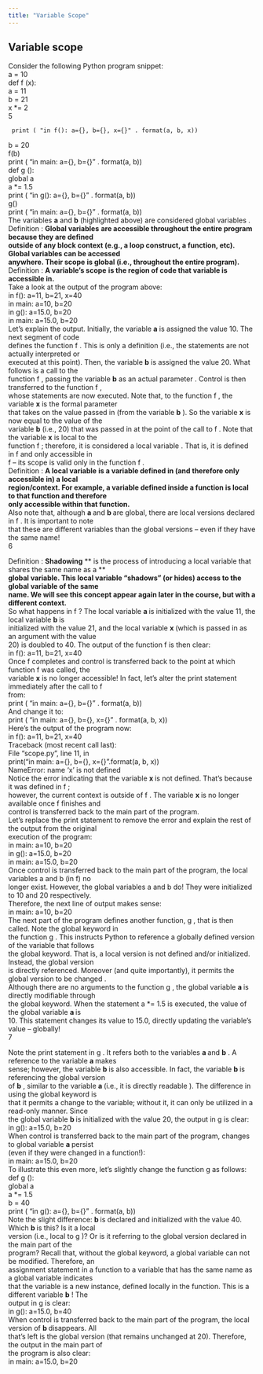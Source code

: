 ```yaml
---
title: "Variable Scope"
---
```



## Variable scope   
Consider the following Python program snippet:   
a  =   10   
def   f (x):   
    a  =   11   
    b  =   21   
    x  *=   2   
5   


     print ( "in f(): a={}, b={}, x={}" . format(a, b, x))   
b  =   20   
f(b)   
print ( "in main: a={}, b={}" . format(a, b))   
def   g ():   
     global  a   
    a  *=   1.5   
     print ( "in g(): a={}, b={}" . format(a, b))   
g()   
print ( "in main: a={}, b={}" . format(a, b))   
The variables  **a**  and  **b**  (highlighted above) are considered  global variables .   
Definition :  **Global variables** ** are accessible throughout the entire program because they are defined **   
**outside of any block context (e.g., a loop construct, a function, etc).  Global variables can be accessed **   
**anywhere.  Their ** **scope** ** is global (i.e., throughout the entire program).**   
Definition : ** A variable’s ** **scope** ** is the region of code that variable is accessible in.**   
Take a look at the output of the program above:   
in f(): a=11, b=21, x=40   
in main: a=10, b=20   
in g(): a=15.0, b=20   
in main: a=15.0, b=20   
Let's explain the output.  Initially, the variable  **a**  is assigned the value 10.  The next segment of code    
defines the function  f .  This is only a definition (i.e., the statements are not actually interpreted or    
executed at this point).  Then, the variable  **b**  is assigned the value 20.  What follows is a call to the    
function  f , passing the variable  **b**  as an  actual parameter .  Control is then transferred to the function  f ,    
whose statements are now executed.  Note that, to the function  f , the variable  **x**  is the formal parameter    
that takes on the value passed in (from the variable  **b** ).  So the variable  **x**  is now equal to the value of the    
variable  **b**  (i.e., 20) that was passed in at the point of the call to  f .  Note that the variable  **x**  is local to the    
function  f ; therefore, it is considered a  local variable .  That is, it is defined in  f  and only accessible in    
f  – its  scope  is valid only in the function  f .   
Definition :  **A ** **local variable** ** is a variable defined in (and therefore only accessible in) a local **   
**region/context.  For example, a variable defined inside a function is ** **local** ** to that function and therefore **   
**only accessible within that function.**   
Also note that, although  **a ** and  **b ** are global, there are  local  versions declared in  f .  It is important to note   
that these are different variables than the global versions – even if they have the same name!   
6   


Definition :  **Shadowing** ** is the process of introducing a local variable that shares the same name as a **   
**global variable.  This local variable “shadows” (or hides) access to the global variable of the same **   
**name.  We will see this concept appear again later in the course, but with a different context.**   
So what happens in  f ?  The local variable  **a ** is initialized with the value 11, the local variable  **b ** is    
initialized with the value 21, and the local variable  **x ** (which is passed in as an argument with the value    
20) is doubled to 40.  The output of the function  f  is then clear:   
in f(): a=11, b=21, x=40   
Once  f  completes and control is transferred back to the point at which function  f  was called, the    
variable  **x**  is no longer accessible!  In fact, let's alter the print statement immediately after the call to  f     
from:   
print ( "in main: a={}, b={}" . format(a, b))   
And change it to:   
print ( "in main: a={}, b={}, x={}" . format(a, b, x))   
Here's the output of the program now:   
in f(): a=11, b=21, x=40   
Traceback (most recent call last):   
  File "scope.py", line 11, in <module>   
    print("in main: a={}, b={}, x={}".format(a, b, x))   
NameError: name 'x' is not defined   
Notice the error indicating that the variable  **x ** is not defined.  That's because it was defined in  f ;    
however, the current context is outside of  f .  The variable  **x ** is no longer available once  f  finishes and    
control is transferred back to the main part of the program.   
Let's replace the print statement to remove the error and explain the rest of the output from the original    
execution of the program:   
in main: a=10, b=20   
in g(): a=15.0, b=20   
in main: a=15.0, b=20   
Once control is transferred back to the main part of the program, the local variables a and b (in f) no    
longer exist.  However, the global variables a and b do!  They were initialized to 10 and 20 respectively.    
Therefore, the next line of output makes sense:   
in main: a=10, b=20   
The next part of the program defines another function,  g , that is then called.  Note the  global  keyword in   
the function  g .  This instructs Python to reference a globally defined version of the variable that follows    
the global keyword.  That is, a local version is not defined and/or initialized.  Instead, the global version    
is directly referenced.  Moreover (and quite importantly), it permits the global version to be  changed .     
Although there are no arguments to the function  g , the global variable  **a ** is directly  modifiable  through    
the global keyword.  When the statement  a *= 1.5  is executed, the value of the global variable  **a ** is    
10.  This statement changes its value to 15.0, directly updating the variable's value – globally!   
7   


Note the print statement in  g .  It refers both to the variables  **a ** and  **b** .  A reference to the variable  **a ** makes   
sense; however, the variable  **b ** is also accessible.  In fact, the variable  **b ** is referencing the global version    
of  **b** , similar to the variable  **a ** (i.e., it is directly  readable ).  The difference in using the global keyword is   
that it permits a change to the variable; without it, it can only be utilized in a read-only manner.  Since    
the global variable  **b ** is initialized with the value 20, the output in  g  is clear:   
in g(): a=15.0, b=20   
When control is transferred back to the main part of the program, changes to global variable  **a ** persist    
(even if they were changed in a function!):   
in main: a=15.0, b=20   
To illustrate this even more, let's slightly change the function  g  as follows:   
def   g ():   
     global  a   
    a  *=   1.5   
    b  =   40   
     print ( "in g(): a={}, b={}" . format(a, b))   
Note the slight difference:  **b ** is declared and initialized with the value 40.  Which  **b ** is this?  Is it a local    
version (i.e., local to  g )?  Or is it referring to the global version declared in the main part of the    
program?  Recall that, without the global keyword, a global variable can not be modified.  Therefore, an    
assignment statement in a function to a variable that has the same name as a global variable indicates    
that the variable is a new instance, defined  locally  in the function.  This is a different variable  **b** !  The    
output in  g  is clear:   
in g(): a=15.0, b=40   
When control is transferred back to the main part of the program, the local version of  **b ** disappears.  All    
that's left is the global version (that remains unchanged at 20).  Therefore, the output in the main part of    
the program is also clear:   
in main: a=15.0, b=20   


